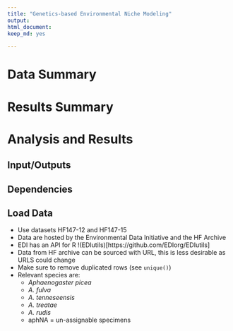 ```yaml
---
title: "Genetics-based Environmental Niche Modeling"
output: 
html_document: 
keep_md: yes

---
```


# Data Summary


# Results Summary


# Analysis and Results

## Input/Outputs




## Dependencies


## Load Data

- Use datasets HF147-12 and HF147-15 
- Data are hosted by the Environmental Data Initiative and the HF Archive
- EDI has an API for R !(EDIutils)[https://github.com/EDIorg/EDIutils]
- Data from HF archive can be sourced with URL, this is less desirable
  as URLS could change
- Make sure to remove duplicated rows (see `unique()`)
- Relevant species are:
  - *Aphaenogaster picea*
  - *A. fulva*
  - *A. tenneseensis*
  - *A. treatae*
  - *A. rudis*
  - aphNA = un-assignable specimens
